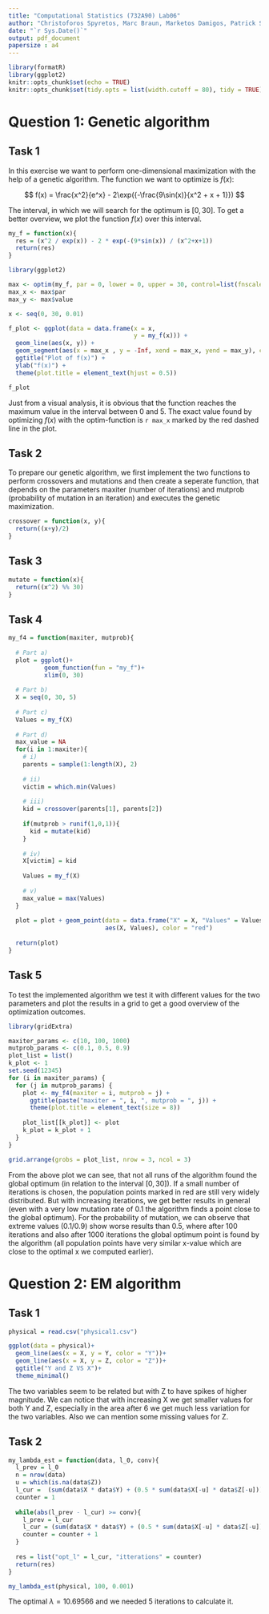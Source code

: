 ```yaml
---
title: "Computational Statistics (732A90) Lab06"
author: "Christoforos Spyretos, Marc Braun, Marketos Damigos, Patrick Siegfried Hiemsch & Prakhar"
date: "`r Sys.Date()`"
output: pdf_document
papersize : a4
---
```


```r
library(formatR)
library(ggplot2)
knitr::opts_chunk$set(echo = TRUE)
knitr::opts_chunk$set(tidy.opts = list(width.cutoff = 80), tidy = TRUE)
```

# Question 1: Genetic algorithm
## Task 1

In this exercise we want to perform one-dimensional maximization with the help of a genetic algorithm. The function we want to optimize is $f(x)$:

$$
f(x) = \frac{x^2}{e^x} - 2\exp({-\frac{9\sin(x)}{x^2 + x + 1}})
$$

The interval, in which we will search for the optimum is $[0,30]$. To get a better overview, we plot the function $f(x)$ over this interval.


```r
my_f = function(x){
  res = (x^2 / exp(x)) - 2 * exp(-(9*sin(x)) / (x^2+x+1))
  return(res)
}

library(ggplot2)

max <- optim(my_f, par = 0, lower = 0, upper = 30, control=list(fnscale=-1), method = "L-BFGS-B")
max_x <- max$par
max_y <- max$value

x <- seq(0, 30, 0.01)

f_plot <- ggplot(data = data.frame(x = x,
                                   y = my_f(x))) +
  geom_line(aes(x, y)) +
  geom_segment(aes(x = max_x , y = -Inf, xend = max_x, yend = max_y), color = "red3", linetype = "dashed", size = 0.3) +
  ggtitle("Plot of f(x)") +
  ylab("f(x)") +
  theme(plot.title = element_text(hjust = 0.5))

f_plot

```

Just from a visual analysis, it is obvious that the function reaches the maximum value in the interval between 0 and 5. The exact value found by optimizing $f(x)$ with the optim-function is `r max_x` marked by the red dashed line in the plot. 

## Task 2

To prepare our genetic algorithm, we first implement the two functions to perform crossovers and mutations and then create a seperate function, that depends on the parameters maxiter (number of iterations) and mutprob (probability of mutation in an iteration) and executes the genetic maximization.

```r
crossover = function(x, y){
  return((x+y)/2)
}
```

## Task 3

```r
mutate = function(x){
  return((x^2) %% 30)
}
```

## Task 4

```r
my_f4 = function(maxiter, mutprob){
  
  # Part a)
  plot = ggplot()+
          geom_function(fun = "my_f")+
          xlim(0, 30)
  
  # Part b)
  X = seq(0, 30, 5)
  
  # Part c)
  Values = my_f(X)
  
  # Part d)
  max_value = NA
  for(i in 1:maxiter){
    # i)
    parents = sample(1:length(X), 2) 
    
    # ii)
    victim = which.min(Values) 
    
    # iii)
    kid = crossover(parents[1], parents[2]) 
    
    if(mutprob > runif(1,0,1)){
      kid = mutate(kid)
    }
    
    # iv)
    X[victim] = kid
    
    Values = my_f(X)
    
    # v)
    max_value = max(Values)
  }
  
  plot = plot + geom_point(data = data.frame("X" = X, "Values" = Values),
                           aes(X, Values), color = "red")
  
  return(plot)
}

```

## Task 5

To test the implemented algorithm we test it with different values for the two parameters and plot the results in a grid to get a good overview of the optimization outcomes.


```r
library(gridExtra)

maxiter_params <- c(10, 100, 1000)
mutprob_params <- c(0.1, 0.5, 0.9)
plot_list = list()
k_plot <- 1
set.seed(12345)
for (i in maxiter_params) {
  for (j in mutprob_params) {
    plot <- my_f4(maxiter = i, mutprob = j) +
      ggtitle(paste("maxiter = ", i, ", mutprob = ", j)) +
      theme(plot.title = element_text(size = 8))
    
    plot_list[[k_plot]] <- plot
    k_plot = k_plot + 1
  }
}

grid.arrange(grobs = plot_list, nrow = 3, ncol = 3)
```

From the above plot we can see, that not all runs of the algorithm found the global optimum (in relation to the interval $[0,30]$). If a small number of iterations is chosen, the population points marked in red are still very widely distributed. But with increasing iterations, we get better results in general (even with a very low mutation rate of 0.1 the algorithm finds a point close to the global optimum). For the probability of mutation, we can observe that extreme values (0.1/0.9) show worse results than 0.5, where after 100 iterations and also after 1000 iterations the global optimum point is found by the algorithm (all population points have very similar x-value which are close to the optimal x we computed earlier). 


\newpage
# Question 2: EM algorithm
## Task 1

```r
physical = read.csv("physical1.csv")

ggplot(data = physical)+
  geom_line(aes(x = X, y = Y, color = "Y"))+
  geom_line(aes(x = X, y = Z, color = "Z"))+
  ggtitle("Y and Z VS X")+
  theme_minimal()
```

The two variables seem to be related but with Z to have spikes of higher magnitude. We can notice that with increasing X we get smaller values for both Y and Z, especially in the area after 6 we get much less variation for the two variables. Also we can mention some missing values for Z.

## Task 2

```r
my_lambda_est = function(data, l_0, conv){
  l_prev = l_0
  n = nrow(data)
  u = which(is.na(data$Z))
  l_cur =  (sum(data$X * data$Y) + (0.5 * sum(data$X[-u] * data$Z[-u])) + (length(u) * l_prev)) / (2*n)
  counter = 1
  
  while(abs(l_prev - l_cur) >= conv){
    l_prev = l_cur
    l_cur = (sum(data$X * data$Y) + (0.5 * sum(data$X[-u] * data$Z[-u])) + (length(u) * l_prev)) / (2*n)
    counter = counter + 1
  }
  
  res = list("opt_l" = l_cur, "itterations" = counter)
  return(res)
}
```



```r
my_lambda_est(physical, 100, 0.001)
```

The optimal $\lambda = 10.69566$ and we needed 5 iterations to calculate it.



